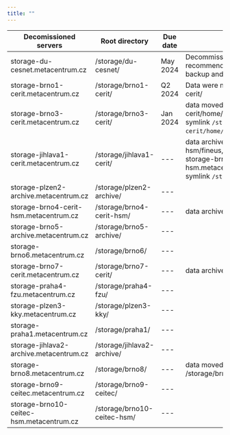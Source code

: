 ```yaml
---
title: ""
---
```

| Decomissioned servers                      | Root directory              | Due date       |  Note                | 
|--------------------------------------------|-----------------------------|----------------| ---------------------|
| storage-du-cesnet.metacentrum.cz           | /storage/du-cesnet/         | May 2024       | Decommissioned by [23rd May 24](https://du.cesnet.cz/en/novinky/start#termination_of_access_to_the_du4_repository_in_ostrava_-_2352024); we recommend to use [Object storages](https://du.cesnet.cz/en/navody/object_storage/cesnet_s3/start) as a backup and archiving site instead  |
| storage-brno1-cerit.metacentrum.cz         | /storage/brno1-cerit/       | Q2 2024        | Data were moved to /storage/brno12-cerit/
| storage-brno3-cerit.metacentrum.cz         | /storage/brno3-cerit/       | Jan 2024       |  data moved to /storage/brno12-cerit/home/USERNAME/brno3/;<br/> symlink `/storage/brno3-cerit/home/LOGIN/` is only temporary! |
| storage-jihlava1-cerit.metacentrum.cz      | /storage/jihlava1-cerit/    | ---            | data archived to /storage/brno4-cerit-hsm/fineus, <br /> storage-brno4-cerit-hsm.metacentrum.cz,<br /> symlink `/storage/jihlava1-cerit/` |
| storage-plzen2-archive.metacentrum.cz      | /storage/plzen2-archive/    | ---            | |
| storage-brno4-cerit-hsm.metacentrum.cz     | /storage/brno4-cerit-hsm/   | ---            | data archived to /storage/brno1-cerit/ |
| storage-brno5-archive.metacentrum.cz       | /storage/brno5-archive/     | ---            |  |
| storage-brno6.metacentrum.cz               | /storage/brno6/             | ---            |  |
| storage-brno7-cerit.metacentrum.cz         | /storage/brno7-cerit/       | ---            | data archived to /storage/brno1-cerit/ |
| storage-praha4-fzu.metacentrum.cz          | /storage/praha4-fzu/        | ---            |   |  
| storage-plzen3-kky.metacentrum.cz          | /storage/plzen3-kky/        | ---            |   |
| storage-praha1.metacentrum.cz              | /storage/praha1/            | ---            |   |    
| storage-jihlava2-archive.metacentrum.cz    | /storage/jihlava2-archive/  | ---            |   |
| storage-brno8.metacentrum.cz               | /storage/brno8/             | ---            | data moved to /storage/brno2/home/USERNAME/brno8  |
| storage-brno9-ceitec.metacentrum.cz        | /storage/brno9-ceitec/      | ---            |                            |
| storage-brno10-ceitec-hsm.metacentrum.cz   | /storage/brno10-ceitec-hsm/ | ---            |                            |

